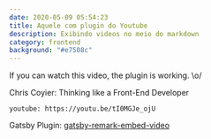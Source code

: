 ```yaml
---
date: 2020-05-09 05:54:23
title: Aquele com plugin do Youtube
description: Exibindo videos no meio do markdown
category: frontend
background: "#e7508c"
---
```


If you can watch this video, the plugin is working. \o/

Chris Coyier: Thinking like a Front-End Developer

`youtube: https://youtu.be/tI0MGJe_ojU`

Gatsby Plugin: <a href="https://www.gatsbyjs.org/packages/gatsby-remark-embed-video/?=">gatsby-remark-embed-video</a>